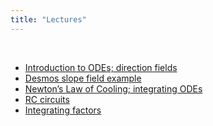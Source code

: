 ```yaml
---
title: "Lectures"
---
```


<br>

- [Introduction to ODEs; direction fields](lectures/intro.pdf)
- [Desmos slope field example](https://www.desmos.com/calculator/tmi3vk4r84)
- [Newton's Law of Cooling; integrating ODEs](lectures/newton.pdf)
- [RC circuits](lectures/RC.pdf)
- [Integrating factors](lectures/mu.pdf)

